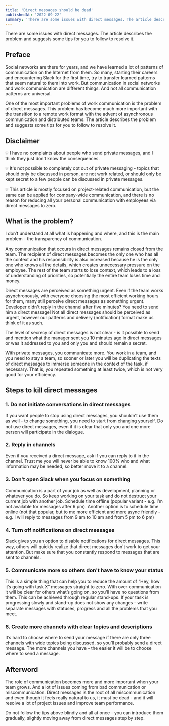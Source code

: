 ```yaml
---
title: 'Direct messages should be dead'
publishedAt: '2022-09-22'
summary: 'There are some issues with direct messages. The article describes the problem and suggests some tips for you to follow to resolve it.'
---
```


<Callout emoji="💡">
  There are some issues with direct messages. The article describes the problem and suggests some tips for you to follow to resolve it.
</Callout>

## Preface
Social networks are there for years, and we have learned a lot of patterns of communication on the Internet from them. So many, starting their careers and encountering Slack for the first time, try to transfer learned patterns that seem natural to them into work. But communication in social networks and work communication are different things. And not all communication patterns are universal.

One of the most important problems of work communication is the problem of direct messages. This problem has become much more important with the transition to a remote work format with the advent of asynchronous communication and distributed teams. The article describes the problem and suggests some tips for you to follow to resolve it.

## Disclaimer
💡 I have no complaints about people who send private messages, and I think they just don't know the consequences.

💡 It's not possible to completely opt out of private messaging - topics that should only be discussed in person, are not work related, or should only be kept secret to a few people can be discussed in private messages.

💡 This article is mostly focused on project-related communication, but the same can be applied for company-wide communication, and there is no reason for reducing all your personal communication with employees via direct messages to zero.

## What is the problem?
I don’t understand at all what is happening and where, and this is the main problem - the transparency of communication.

Any communication that occurs in direct messages remains closed from the team. The recipient of direct messages becomes the only one who has all the context and his responsibility is also increased because he is the only one who knows all the details, which creates unnecessary pressure on the employee. The rest of the team starts to lose context, which leads to a loss of understanding of priorities, so potentially the entire team loses time and money.

Direct messages are perceived as something urgent. Even if the team works asynchronously, with everyone choosing the most efficient working hours for them, many still perceive direct messages as something urgent. Developer didn't reply in the channel after five minutes? You need to send him a direct message! Not all direct messages should be perceived as urgent, however our patterns and delivery (notification) format make us think of it as such.

The level of secrecy of direct messages is not clear - is it possible to send and mention what the manager sent you 10 minutes ago in direct messages or was it addressed to you and only you and should remain a secret.

With private messages, you communicate more. You work in a team, and you need to stay a team, so sooner or later you will be duplicating the texts of direct messages to immerse someone in the context of the task, if necessary. That is, you repeated something at least twice, which is not very good for your efficiency.

## Steps to kill direct messages
### 1. Do not initiate conversations in direct messages
If you want people to stop using direct messages, you shouldn’t use them as well - to change something, you need to start from changing yourself. Do not use direct messages, even if it is clear that only you and one more person will participate in the dialogue.

### 2. Reply in channels
Even if you received a direct message, ask if you can reply to it in the channel. Trust me you will never be able to know 100% who and what information may be needed, so better move it to a channel.

### 3. Don't open Slack when you focus on something
Communication is a part of your job as well as development, planning or whatever you do. So keep working on your task and do not destruct your current job with another job. Schedule time offline (popular variant - e.g. I’m not available for messages after 6 pm). Another option is to schedule time online (not that popular, but to me more efficient and more async friendly - e.g. I will reply to messages from 9 am to 10 am and from 5 pm to 6 pm)

### 4. Turn off notifications on direct messages
Slack gives you an option to disable notifications for direct messages. This way, others will quickly realize that direct messages don't work to get your attention. But make sure that you constantly respond to messages that are sent to channels.

### 5. Communicate more so others don't have to know your status
This is a simple thing that can help you to reduce the amount of “Hey, how it’s going with task X” messages straight to zero. With over-communication it will be clear for others what’s going on, so you'll have no questions from them. This can be achieved through regular stand-ups. If your task is progressing slowly and stand-up does not show any changes - write separate messages with statuses, progress and all the problems that you meet.

### 6. Create more channels with clear topics and descriptions
It’s hard to choose where to send your message if there are only three channels with wide topics being discussed, so you’ll probably send a direct message. The more channels you have - the easier it will be to choose where to send a message.

## Afterword
The role of communication becomes more and more important when your team grows. And a lot of issues coming from bad communication or miscommunication. Direct messages is the root of all miscommunication and even though it feels really natural to us, it must be dead - and it will resolve a lot of project issues and improve team performance.

Do not follow the tips above blindly and all at once - you can introduce them gradually, slightly moving away from direct messages step by step.
